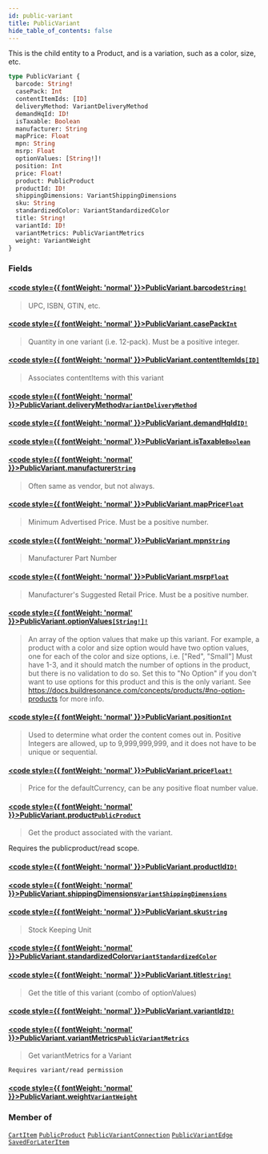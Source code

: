 ```yaml
---
id: public-variant
title: PublicVariant
hide_table_of_contents: false
---
```








This is the child entity to a Product, and is a variation, such as a color, size, etc.

```graphql
type PublicVariant {
  barcode: String!
  casePack: Int
  contentItemIds: [ID]
  deliveryMethod: VariantDeliveryMethod
  demandHqId: ID!
  isTaxable: Boolean
  manufacturer: String
  mapPrice: Float
  mpn: String
  msrp: Float
  optionValues: [String!]!
  position: Int
  price: Float!
  product: PublicProduct
  productId: ID!
  shippingDimensions: VariantShippingDimensions
  sku: String
  standardizedColor: VariantStandardizedColor
  title: String!
  variantId: ID!
  variantMetrics: PublicVariantMetrics
  weight: VariantWeight
}
```


### Fields

#### [<code style={{ fontWeight: 'normal' }}>PublicVariant.<b>barcode</b></code>](#)<Bullet />[`String!`](/demand/api/graphql-storefront/reference/scalars/string) <Badge class="secondary" text="non-null"/> <Badge class="secondary" text="scalar"/>
> UPC, ISBN, GTIN, etc.
> 

#### [<code style={{ fontWeight: 'normal' }}>PublicVariant.<b>casePack</b></code>](#)<Bullet />[`Int`](/demand/api/graphql-storefront/reference/scalars/int) <Badge class="secondary" text="scalar"/>
> Quantity in one variant (i.e. 12-pack). Must be a positive integer.
> 

#### [<code style={{ fontWeight: 'normal' }}>PublicVariant.<b>contentItemIds</b></code>](#)<Bullet />[`[ID]`](/demand/api/graphql-storefront/reference/scalars/id) <Badge class="secondary" text="list"/> <Badge class="secondary" text="scalar"/>
> Associates contentItems with this variant
> 

#### [<code style={{ fontWeight: 'normal' }}>PublicVariant.<b>deliveryMethod</b></code>](#)<Bullet />[`VariantDeliveryMethod`](/demand/api/graphql-storefront/reference/enums/variant-delivery-method) <Badge class="secondary" text="enum"/>
> 
> 

#### [<code style={{ fontWeight: 'normal' }}>PublicVariant.<b>demandHqId</b></code>](#)<Bullet />[`ID!`](/demand/api/graphql-storefront/reference/scalars/id) <Badge class="secondary" text="non-null"/> <Badge class="secondary" text="scalar"/>
> 
> 

#### [<code style={{ fontWeight: 'normal' }}>PublicVariant.<b>isTaxable</b></code>](#)<Bullet />[`Boolean`](/demand/api/graphql-storefront/reference/scalars/boolean) <Badge class="secondary" text="scalar"/>
> 
> 

#### [<code style={{ fontWeight: 'normal' }}>PublicVariant.<b>manufacturer</b></code>](#)<Bullet />[`String`](/demand/api/graphql-storefront/reference/scalars/string) <Badge class="secondary" text="scalar"/>
> Often same as vendor, but not always.
> 

#### [<code style={{ fontWeight: 'normal' }}>PublicVariant.<b>mapPrice</b></code>](#)<Bullet />[`Float`](/demand/api/graphql-storefront/reference/scalars/float) <Badge class="secondary" text="scalar"/>
> Minimum Advertised Price. Must be a positive number.
> 

#### [<code style={{ fontWeight: 'normal' }}>PublicVariant.<b>mpn</b></code>](#)<Bullet />[`String`](/demand/api/graphql-storefront/reference/scalars/string) <Badge class="secondary" text="scalar"/>
> Manufacturer Part Number
> 

#### [<code style={{ fontWeight: 'normal' }}>PublicVariant.<b>msrp</b></code>](#)<Bullet />[`Float`](/demand/api/graphql-storefront/reference/scalars/float) <Badge class="secondary" text="scalar"/>
> Manufacturer's Suggested Retail Price. Must be a positive number.
> 

#### [<code style={{ fontWeight: 'normal' }}>PublicVariant.<b>optionValues</b></code>](#)<Bullet />[`[String!]!`](/demand/api/graphql-storefront/reference/scalars/string) <Badge class="secondary" text="non-null"/> <Badge class="secondary" text="scalar"/>
> An array of the option values that make up this variant.
For example, a product with a color and size option would have two option values,
one for each of the color and size options, i.e. ["Red", "Small"]
Must have 1-3, and it should match the number of options in the product, but there is no validation to do so.
Set this to "No Option" if you don't want to use options for this product and this is the only variant.
See https://docs.buildresonance.com/concepts/products/#no-option-products for more info.
> 

#### [<code style={{ fontWeight: 'normal' }}>PublicVariant.<b>position</b></code>](#)<Bullet />[`Int`](/demand/api/graphql-storefront/reference/scalars/int) <Badge class="secondary" text="scalar"/>
> Used to determine what order the content comes out in.
Positive Integers are allowed, up to 9,999,999,999, and it does not have to be unique or sequential.
> 

#### [<code style={{ fontWeight: 'normal' }}>PublicVariant.<b>price</b></code>](#)<Bullet />[`Float!`](/demand/api/graphql-storefront/reference/scalars/float) <Badge class="secondary" text="non-null"/> <Badge class="secondary" text="scalar"/>
> Price for the defaultCurrency, can be any positive float number value.
> 

#### [<code style={{ fontWeight: 'normal' }}>PublicVariant.<b>product</b></code>](#)<Bullet />[`PublicProduct`](/demand/api/graphql-storefront/reference/objects/public-product) <Badge class="secondary" text="object"/>
> Get the product associated with the variant.
            
Requires the publicproduct/read scope.
> 

#### [<code style={{ fontWeight: 'normal' }}>PublicVariant.<b>productId</b></code>](#)<Bullet />[`ID!`](/demand/api/graphql-storefront/reference/scalars/id) <Badge class="secondary" text="non-null"/> <Badge class="secondary" text="scalar"/>
> 
> 

#### [<code style={{ fontWeight: 'normal' }}>PublicVariant.<b>shippingDimensions</b></code>](#)<Bullet />[`VariantShippingDimensions`](/demand/api/graphql-storefront/reference/objects/variant-shipping-dimensions) <Badge class="secondary" text="object"/>
> 
> 

#### [<code style={{ fontWeight: 'normal' }}>PublicVariant.<b>sku</b></code>](#)<Bullet />[`String`](/demand/api/graphql-storefront/reference/scalars/string) <Badge class="secondary" text="scalar"/>
> Stock Keeping Unit
> 

#### [<code style={{ fontWeight: 'normal' }}>PublicVariant.<b>standardizedColor</b></code>](#)<Bullet />[`VariantStandardizedColor`](/demand/api/graphql-storefront/reference/enums/variant-standardized-color) <Badge class="secondary" text="enum"/>
> 
> 

#### [<code style={{ fontWeight: 'normal' }}>PublicVariant.<b>title</b></code>](#)<Bullet />[`String!`](/demand/api/graphql-storefront/reference/scalars/string) <Badge class="secondary" text="non-null"/> <Badge class="secondary" text="scalar"/>
> Get the title of this variant (combo of optionValues)
> 

#### [<code style={{ fontWeight: 'normal' }}>PublicVariant.<b>variantId</b></code>](#)<Bullet />[`ID!`](/demand/api/graphql-storefront/reference/scalars/id) <Badge class="secondary" text="non-null"/> <Badge class="secondary" text="scalar"/>
> 
> 

#### [<code style={{ fontWeight: 'normal' }}>PublicVariant.<b>variantMetrics</b></code>](#)<Bullet />[`PublicVariantMetrics`](/demand/api/graphql-storefront/reference/objects/public-variant-metrics) <Badge class="secondary" text="object"/>
> Get variantMetrics for a Variant
            
    Requires variant/read permission
> 

#### [<code style={{ fontWeight: 'normal' }}>PublicVariant.<b>weight</b></code>](#)<Bullet />[`VariantWeight`](/demand/api/graphql-storefront/reference/objects/variant-weight) <Badge class="secondary" text="object"/>
> 
> 



### Member of

[`CartItem`](/demand/api/graphql-storefront/reference/objects/cart-item)  <Badge class="secondary" text="object"/><Bullet />[`PublicProduct`](/demand/api/graphql-storefront/reference/objects/public-product)  <Badge class="secondary" text="object"/><Bullet />[`PublicVariantConnection`](/demand/api/graphql-storefront/reference/objects/public-variant-connection)  <Badge class="secondary" text="object"/><Bullet />[`PublicVariantEdge`](/demand/api/graphql-storefront/reference/objects/public-variant-edge)  <Badge class="secondary" text="object"/><Bullet />[`SavedForLaterItem`](/demand/api/graphql-storefront/reference/objects/saved-for-later-item)  <Badge class="secondary" text="object"/>



